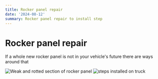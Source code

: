 ```yaml
---
title: Rocker panel repair
date: '2024-08-12'
summary: Rocker panel repair to install step
---
```

# Rocker panel repair
If a whole new rocker panel is not in your vehicle's future there are ways around that

![Weak and rotted section of rocker panel](/images/IMG_0761.jpg)
![steps installed on truck](/images/IMG_0764.jpg)

